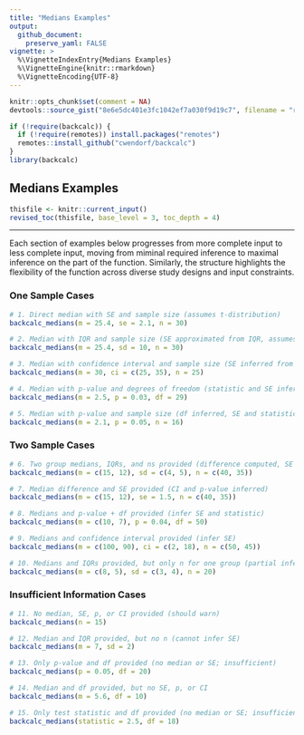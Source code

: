 ```yaml
---
title: "Medians Examples"
output:
  github_document:
    preserve_yaml: FALSE
vignette: >
  %\VignetteIndexEntry{Medians Examples}
  %\VignetteEngine{knitr::rmarkdown}
  %\VignetteEncoding{UTF-8}
---
```


```r
knitr::opts_chunk$set(comment = NA)
devtools::source_gist("8e6e5dc401e3fc1042ef7a030f9d19c7", filename = "revised_toc.R")
```

```r
if (!require(backcalc)) {
  if (!require(remotes)) install.packages("remotes")
  remotes::install_github("cwendorf/backcalc")
}
library(backcalc)
```

## Medians Examples

```r
thisfile <- knitr::current_input()
revised_toc(thisfile, base_level = 3, toc_depth = 4)
```

---

Each section of examples below progresses from more complete input to less complete input, moving from miminal required inference to maximal inference on the part of the function. Similarly, the structure highlights the flexibility of the function across diverse study designs and input constraints.

### One Sample Cases

```r
# 1. Direct median with SE and sample size (assumes t-distribution)
backcalc_medians(m = 25.4, se = 2.1, n = 30)

# 2. Median with IQR and sample size (SE approximated from IQR, assumes normality)
backcalc_medians(m = 25.4, sd = 10, n = 30)

# 3. Median with confidence interval and sample size (SE inferred from CI)
backcalc_medians(m = 30, ci = c(25, 35), n = 25)

# 4. Median with p-value and degrees of freedom (statistic and SE inferred)
backcalc_medians(m = 2.5, p = 0.03, df = 29)

# 5. Median with p-value and sample size (df inferred, SE and statistic approximated)
backcalc_medians(m = 2.1, p = 0.05, n = 16)
```

### Two Sample Cases

```r
# 6. Two group medians, IQRs, and ns provided (difference computed, SE and df inferred)
backcalc_medians(m = c(15, 12), sd = c(4, 5), n = c(40, 35))

# 7. Median difference and SE provided (CI and p-value inferred)
backcalc_medians(m = c(15, 12), se = 1.5, n = c(40, 35))

# 8. Medians and p-value + df provided (infer SE and statistic)
backcalc_medians(m = c(10, 7), p = 0.04, df = 50)

# 9. Medians and confidence interval provided (infer SE)
backcalc_medians(m = c(100, 90), ci = c(2, 18), n = c(50, 45))

# 10. Medians and IQRs provided, but only n for one group (partial inference possible)
backcalc_medians(m = c(8, 5), sd = c(3, 4), n = 20)
```

### Insufficient Information Cases

```r
# 11. No median, SE, p, or CI provided (should warn)
backcalc_medians(n = 15)

# 12. Median and IQR provided, but no n (cannot infer SE)
backcalc_medians(m = 7, sd = 2)

# 13. Only p-value and df provided (no median or SE; insufficient)
backcalc_medians(p = 0.05, df = 20)

# 14. Median and df provided, but no SE, p, or CI
backcalc_medians(m = 5.6, df = 10)

# 15. Only test statistic and df provided (no median or SE; insufficient)
backcalc_medians(statistic = 2.5, df = 18)
```
